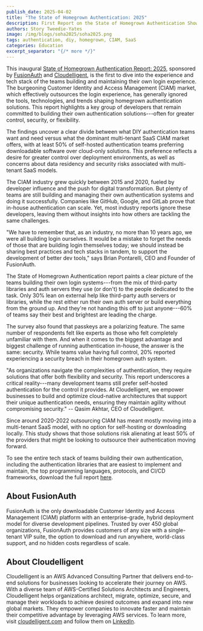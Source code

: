 ```yaml
---
publish_date: 2025-04-02
title: "The State of Homegrown Authentication: 2025"
description: First Report on the State of Homegrown Authentication Shows 50% of Developers Prefer Local Testing
authors: Story Tweedie-Yates
image: /img/blogs/soha2025/soha2025.png
tags: authentication, diy, homegrown, CIAM, SaaS
categories: Education
excerpt_separator: "{/* more */}"
---
```


This inaugural [State of Homegrown Authentication Report: 2025](/tech-papers/homegrown-authentication-report-2025), sponsored by [FusionAuth](/) and [Cloudelligent](https://cloudelligent.com/), is the first to dive into the experience and tech stack of the teams building and maintaining their own login experience. The burgeoning Customer Identity and Access Management (CIAM) market, which effectively outsources the login experience, has generally ignored the tools, technologies, and trends shaping homegrown authentication solutions. This report highlights a key group of developers that remain committed to building their own authentication solutions---often for greater control, security, or flexibility.

The findings uncover a clear divide between what DIY authentication teams want and need versus what the dominant multi-tenant SaaS CIAM market offers, with at least 50% of self-hosted authentication teams preferring downloadable software over cloud-only solutions. This preference reflects a desire for greater control over deployment environments, as well as concerns about data residency and security risks associated with multi-tenant SaaS models.

The CIAM industry grew quickly between 2015 and 2020, fueled by developer influence and the push for digital transformation. But plenty of teams are still building and managing their own authentication systems and doing it successfully. Companies like GitHub, Google, and GitLab prove that in-house authentication can scale. Yet, most industry reports ignore these developers, leaving them without insights into how others are tackling the same challenges.

"We have to remember that, as an industry, no more than 10 years ago, we were all building login ourselves. It would be a mistake to forget the needs of those that are building login themselves today; we should instead be sharing best practices and tech stacks in tandem, to support the development of better dev tools," says Brian Pontarelli, CEO and Founder of FusionAuth.

The State of Homegrown Authentication report paints a clear picture of the teams building their own login systems---from the mix of third-party libraries and auth servers they use (or don't) to the people dedicated to the task. Only 30% lean on external help like third-party auth servers or libraries, while the rest either run their own auth server or build everything from the ground up. And they're not handing this off to just anyone---60% of teams say their best and brightest are leading the charge.

The survey also found that passkeys are a polarizing feature. The same number of respondents felt like experts as those who felt completely unfamiliar with them. And when it comes to the biggest advantage and biggest challenge of running authentication in-house, the answer is the same: security. While teams value having full control, 20% reported experiencing a security breach in their homegrown auth system.

"As organizations navigate the complexities of authentication, they require solutions that offer both flexibility and security. This report underscores a critical reality---many development teams still prefer self-hosted authentication for the control it provides. At Cloudelligent, we empower businesses to build and optimize cloud-native architectures that support their unique authentication needs, ensuring they maintain agility without compromising security." -- Qasim Akhtar, CEO of Cloudelligent.

Since around 2020-2022 outsourcing CIAM has meant mostly moving into a multi-tenant SaaS model, with no option for self-hosting or downloading locally. This study shows that those solutions risk alienating at least 50% of the providers that might be looking to outsource their authentication moving forward.

To see the entire tech stack of teams building their own authentication, including the authentication libraries that are easiest to implement and maintain, the top programming languages, protocols, and CI/CD frameworks, download the full report [here](/tech-papers/homegrown-authentication-report-2025).

About FusionAuth
----------------

FusionAuth is the only downloadable Customer Identity and Access Management (CIAM) platform with an enterprise-grade, hybrid deployment model for diverse development pipelines. Trusted by over 450 global organizations, FusionAuth provides customers of any size with a single-tenant VIP suite, the option to download and run anywhere, world-class support, and no hidden costs regardless of scale.

About Cloudelligent
----------------

Cloudelligent is an AWS Advanced Consulting Partner that delivers end-to-end solutions for businesses looking to accelerate their journey on AWS. With a diverse team of AWS-Certified Solutions Architects and Engineers, Cloudelligent helps organizations architect, migrate, optimize, secure, and manage their workloads to achieve desired outcomes and expand into new global markets. They empower companies to innovate faster and maintain their competitive advantage by leveraging AWS services. To learn more, visit [cloudelligent.com](https://cloudelligent.com/) and follow them on [LinkedIn](https://www.linkedin.com/company/cloudelligent/).

